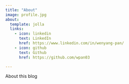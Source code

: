 ```yaml
---
title: "About"
image: profile.jpg
about:
  template: jolla
  links:
    - icon: linkedin
      text: LinkedIn
      href: https://www.linkedin.com/in/wenyang-pan/
    - icon: github
      text: Github
      href: https://github.com/wpan03

---
```


About this blog
